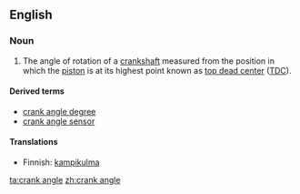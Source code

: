 {{wikipedia|Piston_motion_equations}}
==English==

===Noun===
{{en-noun|sg=[[crank]] [[angle]]}}

# {{context|motors}} The angle of rotation of a [[crankshaft]] measured from the position in which the [[piston]] is at its highest point known as [[top dead center]] ([[TDC]]). 

====Derived terms====
*[[crank angle degree]]
*[[crank angle sensor]]

====Translations====
{{top}}
*Finnish: [[kampikulma]]
{{bottom}}

[[ta:crank angle]]
[[zh:crank angle]]
